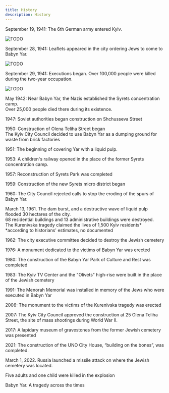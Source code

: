```yaml
---
title: History
description: History
---
```


September 19, 1941: The 6th German army entered Kyiv.

<Image src="/assets/history/img_0.png" alt="TODO" />

September 28, 1941: Leaflets appeared in the city ordering Jews to come to Babyn Yar.

<Image src="/assets/history/img_1.png" alt="TODO" />

September 29, 1941: Executions began. Over 100,000 people were killed during the two-year occupation.

<Image src="/assets/history/img_2.png" alt="TODO" />

May 1942: Near Babyn Yar, the Nazis established the Syrets concentration camp. <br />
Over 25,000 people died there during its existence.

1947: Soviet authorities began construction on Shchusseva Street

1950: Construction of Olena Teliha Street began <br />
The Kyiv City Council decided to use Babyn Yar as a dumping ground for waste from brick factories

1951: The beginning of covering Yar with a liquid pulp.

1953: A children's railway opened in the place of the former Syrets concentration camp.

1957: Reconstruction of Syrets Park was completed

1959: Construction of the new Syrets micro district began

1960: The City Council rejected calls to stop the eroding of the spurs of Babyn Yar.

March 13, 1961. The dam burst, and a destructive wave of liquid pulp flooded 30 hectares of the city. <br />
68 residential buildings and 13 administrative buildings were destroyed. <br />
The Kurenivska tragedy claimed the lives of 1,500 Kyiv residents* <br />
*according to historians' estimates, no documented

1962: The city executive committee decided to destroy the Jewish cemetery

1976: A monument dedicated to the victims of Babyn Yar was erected

1980: The construction of the Babyn Yar Park of Culture and Rest was completed

1983: The Kyiv TV Center and the "Olivets" high-rise were built in the place of the Jewish cemetery

1991: The Menorah Memorial was installed in memory of the Jews who were executed in Babyn Yar

2006: The monument to the victims of the Kurenivska tragedy was erected

2007: The Kyiv City Council approved the construction at 25 Olena Teliha Street, the site of mass shootings during World War II.

2017: A lapidary museum of gravestones from the former Jewish cemetery was presented

2021: The construction of the UNO City House, “building on the bones”, was completed.

March 1, 2022. Russia launched a missile attack on where the Jewish cemetery was located.

Five adults and one child were killed in the explosion

Babyn Yar. A tragedy across the times
